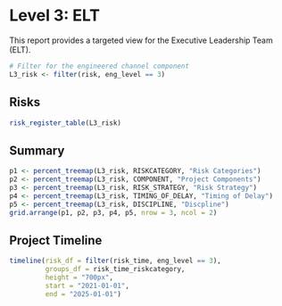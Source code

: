 # Level 3: ELT

This report provides a targeted view for the Executive Leadership Team (ELT). 

```r
# Filter for the engineered channel component
L3_risk <- filter(risk, eng_level == 3)
```

## Risks
```r
risk_register_table(L3_risk)
```

## Summary
```r
p1 <- percent_treemap(L3_risk, RISKCATEGORY, "Risk Categories")
p2 <- percent_treemap(L3_risk, COMPONENT, "Project Components")
p3 <- percent_treemap(L3_risk, RISK_STRATEGY, "Risk Strategy")
p4 <- percent_treemap(L3_risk, TIMING_OF_DELAY, "Timing of Delay")
p5 <- percent_treemap(L3_risk, DISCIPLINE, "Discpline")
grid.arrange(p1, p2, p3, p4, p5, nrow = 3, ncol = 2)
```

## Project Timeline
```r
timeline(risk_df = filter(risk_time, eng_level == 3), 
         groups_df = risk_time_riskcategory,
         height = "700px",
         start = "2021-01-01",
         end = "2025-01-01")
```
